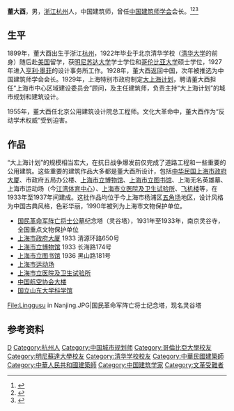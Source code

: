 '''董大酉'''{{BD|1899年||1973年|catIdx=D}}，男，[[浙江|浙江]][[杭州|杭州]]人，中国建筑师，曾任[[中国建筑师学会|中国建筑师学会]]会长。<ref>{{Cite book|title=中华当代文化名人大辞典|author=张品兴, 殷登祥, 陈有进等主编|publisher=中国广播电视出版社|year=1992|isbn=9787504315137|location=北京|pages=}}</ref><ref>{{Cite book|title=浙江民国人物大辞典|author=林吕建主编|publisher=浙江大学出版社|year=2013|isbn=|location=杭州|pages=}}</ref><ref>{{Cite book|title=民国人物大辞典|author=徐友春主编; 蔡鸿源, 周兴培副主编|publisher=河北人民出版社|year=1991|isbn=|location=石家庄|pages=}}</ref>

==生平==
1899年，董大酉出生于浙江[[杭州|杭州]]，1922年毕业于北京清华学校（[[清华大学|清华大学]]的前身）随后赴[[美国|美国]]留学，获[[明尼苏达大学|明尼苏达大学]]学士学位和[[哥伦比亚大学|哥伦比亚大学]]硕士学位，1927年进入[[亨利·墨菲|亨利·墨菲]]的设计事务所工作。1928年，董大酉返回中国，次年被推选为中国建筑师学会会长。1929年，上海特别市政府制定[[大上海计划|大上海计划]]，聘请董大酉担任“上海市中心区域建设委员会”顾问，及主任建筑师，负责主持“大上海计划”的城市规划和建筑设计。

1955年，董大酉任北京公用建筑设计院总工程师。文化大革命中，董大酉作为“反动学术权威”受到迫害。

== 作品 ==
“大上海计划”的规模相当宏大，在抗日战争爆发前仅完成了道路工程和一些重要的公用建筑。这些重要的建筑作品大多都是董大酉所设计，包括[[中华民国上海市政府大厦|中华民国上海市政府大厦]]、市政府五局办公楼、[[上海市立博物馆|上海市立博物馆]]、[[上海市立图书馆|上海市立图书馆]]、上海无名英雄墓、上海市运动场（今[[江湾体育中心|江湾体育中心]]）、[[旧上海市市立医院|上海市立医院及卫生试验所]]、[[中国航空协会大楼|飞机楼]]等，在1933年至1937年间建成。这批作品均位于今上海市杨浦区[[江湾五角场|五角场]]地区，设计风格为中国古典风格，色彩华丽，1990年被列为上海市文物保护单位。

*[[国民革命军阵亡将士公墓|国民革命军阵亡将士公墓]]纪念塔（灵谷塔），1931年至1933年，南京灵谷寺，全国重点文物保护单位
*[[中华民国上海市政府大厦|上海市政府大厦]]  1933 清源环路650号
*[[上海市立博物馆|上海市立博物馆]]  1933 长海路174号
*[[上海市立图书馆|上海市立图书馆]]  1936 黑山路181号
*[[江湾体育场|上海市运动场]]
*[[旧上海市市立医院|上海市立医院及卫生试验所]]
*[[中国航空协会大楼|中国航空协会大楼]]
*[[俾斯麦兵营#科学馆|国立山东大学科学馆]]
<gallery>
File:Linggusu in Nanjing.JPG|国民革命军阵亡将士纪念塔，现名灵谷塔
</gallery>

== 参考资料 ==
{{reflist}}

{{Authority control}}
{{DEFAULTSORT:Dong董}}
[[Category:董姓|D]]
[[Category:杭州人|Category:杭州人]]
[[Category:中国城市规划师|Category:中国城市规划师]]
[[Category:哥倫比亞大學校友|Category:哥倫比亞大學校友]]
[[Category:明尼蘇達大學校友|Category:明尼蘇達大學校友]]
[[Category:清华学校校友|Category:清华学校校友]]
[[Category:中華民國建築師|Category:中華民國建築師]]
[[Category:中華人民共和國建築師|Category:中華人民共和國建築師]]
[[Category:中国建筑学家|Category:中国建筑学家]]
[[Category:文革受難者|Category:文革受難者]]